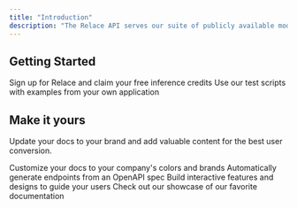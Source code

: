 ```yaml
---
title: "Introduction"
description: "The Relace API serves our suite of publicly available models for code generation. "
---
```


## Getting Started&#x20;

<CardGroup cols={2}>
  <Card title="Make an Account" icon="user-plus" href="https://mintlify.com/docs/quickstart">
    Sign up for Relace and claim your free inference credits&#x20;
  </Card>

  <Card title="Test the Models" icon="circle-check" href="https://mintlify.com/docs/development">
    Use our test scripts with examples from your own application
  </Card>
</CardGroup>

## Make it yours

Update your docs to your brand and add valuable content for the best user conversion.

<CardGroup cols={2}>
  <Card title="Customize Style" icon="palette" href="https://mintlify.com/docs/settings/global">
    Customize your docs to your company's colors and brands
  </Card>

  <Card title="Reference APIs" icon="code" href="https://mintlify.com/docs/api-playground/openapi">
    Automatically generate endpoints from an OpenAPI spec
  </Card>

  <Card title="Add Components" icon="screwdriver-wrench" href="https://mintlify.com/docs/content/components/accordions">
    Build interactive features and designs to guide your users
  </Card>

  <Card title="Get Inspiration" icon="stars" href="https://mintlify.com/customers">
    Check out our showcase of our favorite documentation
  </Card>
</CardGroup>